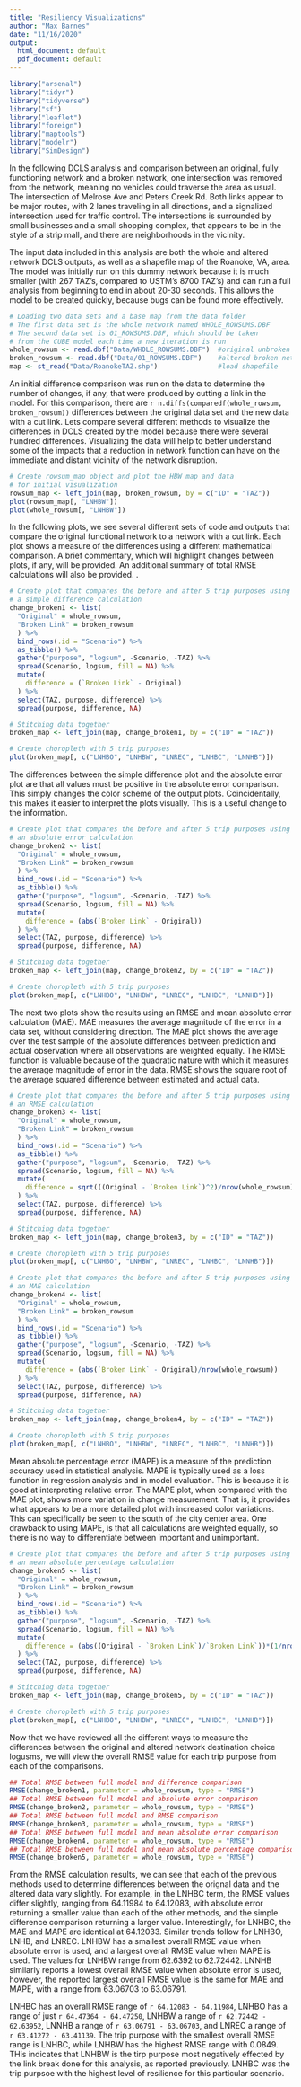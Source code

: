 ```yaml
---
title: "Resiliency Visualizations"
author: "Max Barnes"
date: "11/16/2020"
output:
  html_document: default
  pdf_document: default
---
```


```r
library("arsenal")
library("tidyr")
library("tidyverse")
library("sf")
library("leaflet")
library("foreign")
library("maptools")
library("modelr")
library("SimDesign")
```

In the following DCLS analysis and comparison between an original, fully functioning network and a broken network, one intersection was removed from the network, meaning no vehicles could traverse the area as usual. The intersection of Melrose Ave and Peters Creek Rd. Both links appear to be major routes, with 2 lanes traveling in all directions, and a signalized intersection used for traffic control. The intersections is surrounded by small businesses and a small shopping complex, that appears to be in the style of a strip mall, and there are neighborhoods in the vicinity. 

The input data included in this analysis are both the whole and altered network DCLS outputs, as well as a shapefile map of the Roanoke, VA, area. The model was initially run on this dummy network because it is much smaller (with 267 TAZ's, compared to USTM's 8700 TAZ's) and can run a full analysis from beginning to end in about 20-30 seconds. This allows the model to be created quickly, because bugs can be found more effectively. 

```r
# Loading two data sets and a base map from the data folder
# The first data set is the whole network named WHOLE_ROWSUMS.DBF
# The second data set is 01_ROWSUMS.DBF, which should be taken
# from the CUBE model each time a new iteration is run
whole_rowsum <- read.dbf("Data/WHOLE_ROWSUMS.DBF")  #original unbroken network
broken_rowsum <- read.dbf("Data/01_ROWSUMS.DBF")    #altered broken network
map <- st_read("Data/RoanokeTAZ.shp")               #load shapefile
```

An initial difference comparison was run on the data to determine the number of changes, if any, that were produced by cutting a link in the model. For this comparison, there are `r n.diffs(comparedf(whole_rowsum, broken_rowsum))` differences between the original data set and the new data with a cut link. Lets compare several different methods to visualize the differences in DCLS created by the model because there were several hundred differences. Visualizing the data will help to better understand some of the impacts that a reduction in network function can have on the immediate and distant vicinity of the network disruption.  

```r
# Create rowsum_map object and plot the HBW map and data
# for initial visualization
rowsum_map <- left_join(map, broken_rowsum, by = c("ID" = "TAZ"))
plot(rowsum_map[, "LNHBW"])
plot(whole_rowsum[, "LNHBW"])
```

In the following plots, we see several different sets of code and outputs that compare the original functional network to a network with a cut link. Each plot shows a measure of the differences using a different mathematical comparison. A brief commentary, which will highlight changes between plots, if any, will be provided. An additional summary of total RMSE calculations will also be provided.
.
```r
# Create plot that compares the before and after 5 trip purposes using
# a simple difference calculation
change_broken1 <- list(
  "Original" = whole_rowsum,
  "Broken Link" = broken_rowsum
  ) %>%
  bind_rows(.id = "Scenario") %>%
  as_tibble() %>%
  gather("purpose", "logsum", -Scenario, -TAZ) %>%
  spread(Scenario, logsum, fill = NA) %>%
  mutate(
    difference = (`Broken Link` - Original)
  ) %>%
  select(TAZ, purpose, difference) %>%
  spread(purpose, difference, NA)

# Stitching data together
broken_map <- left_join(map, change_broken1, by = c("ID" = "TAZ"))

# Create choropleth with 5 trip purposes
plot(broken_map[, c("LNHBO", "LNHBW", "LNREC", "LNHBC", "LNNHB")])
```

The differences between the simple difference plot and the absolute error plot are that all values must be positive in the absolute error comparison. This simply changes the color scheme of the output plots. Coincidentally, this makes it easier to interpret the plots visually. This is a useful change to the information. 

```r
# Create plot that compares the before and after 5 trip purposes using
# an absolute error calculation
change_broken2 <- list(
  "Original" = whole_rowsum,
  "Broken Link" = broken_rowsum
  ) %>%
  bind_rows(.id = "Scenario") %>%
  as_tibble() %>%
  gather("purpose", "logsum", -Scenario, -TAZ) %>%
  spread(Scenario, logsum, fill = NA) %>%
  mutate(
    difference = (abs(`Broken Link` - Original))
  ) %>%
  select(TAZ, purpose, difference) %>%
  spread(purpose, difference, NA)

# Stitching data together
broken_map <- left_join(map, change_broken2, by = c("ID" = "TAZ"))

# Create choropleth with 5 trip purposes
plot(broken_map[, c("LNHBO", "LNHBW", "LNREC", "LNHBC", "LNNHB")])
```

The next two plots show the results using an RMSE and mean absolute error calculation (MAE). MAE measures the average magnitude of the error in a data set, without considering direction. The MAE plot shows the average over the test sample of the absolute differences between prediction and actual observation where all observations are weighted equally. The RMSE function is valuable because of the quadratic nature with which it measures the average magnitude of error in the data. RMSE shows the square root of the average squared difference between estimated and actual data.

```r
# Create plot that compares the before and after 5 trip purposes using
# an RMSE calculation
change_broken3 <- list(
  "Original" = whole_rowsum,
  "Broken Link" = broken_rowsum
  ) %>%
  bind_rows(.id = "Scenario") %>%
  as_tibble() %>%
  gather("purpose", "logsum", -Scenario, -TAZ) %>%
  spread(Scenario, logsum, fill = NA) %>%
  mutate(
    difference = sqrt(((Original - `Broken Link`)^2)/nrow(whole_rowsum))
  ) %>%
  select(TAZ, purpose, difference) %>%
  spread(purpose, difference, NA)

# Stitching data together
broken_map <- left_join(map, change_broken3, by = c("ID" = "TAZ"))

# Create choropleth with 5 trip purposes
plot(broken_map[, c("LNHBO", "LNHBW", "LNREC", "LNHBC", "LNNHB")])
```

```r
# Create plot that compares the before and after 5 trip purposes using
# an MAE calculation
change_broken4 <- list(
  "Original" = whole_rowsum,
  "Broken Link" = broken_rowsum
  ) %>%
  bind_rows(.id = "Scenario") %>%
  as_tibble() %>%
  gather("purpose", "logsum", -Scenario, -TAZ) %>%
  spread(Scenario, logsum, fill = NA) %>%
  mutate(
    difference = (abs(`Broken Link` - Original)/nrow(whole_rowsum))
  ) %>%
  select(TAZ, purpose, difference) %>%
  spread(purpose, difference, NA)

# Stitching data together
broken_map <- left_join(map, change_broken4, by = c("ID" = "TAZ"))

# Create choropleth with 5 trip purposes
plot(broken_map[, c("LNHBO", "LNHBW", "LNREC", "LNHBC", "LNNHB")])
```

Mean absolute percentage error (MAPE) is a measure of the prediction accuracy used in statistical analysis. MAPE is typically used as a loss function in regression analysis and in model evaluation. This is because it is good at interpreting relative error. The MAPE plot, when compared with the MAE plot, shows more variation in change measurement. That is, it provides what appears to be a more detailed plot with increased color variations. This can specifically be seen to the south of the city center area. One drawback to using MAPE, is that all calculations are weighted equally, so there is no way to differentiate between important and unimportant. 

```r
# Create plot that compares the before and after 5 trip purposes using
# an mean absolute percentage calculation
change_broken5 <- list(
  "Original" = whole_rowsum,
  "Broken Link" = broken_rowsum
  ) %>%
  bind_rows(.id = "Scenario") %>%
  as_tibble() %>%
  gather("purpose", "logsum", -Scenario, -TAZ) %>%
  spread(Scenario, logsum, fill = NA) %>%
  mutate(
    difference = (abs((Original - `Broken Link`)/`Broken Link`))*(1/nrow(whole_rowsum))
  ) %>%
  select(TAZ, purpose, difference) %>%
  spread(purpose, difference, NA)

# Stitching data together
broken_map <- left_join(map, change_broken5, by = c("ID" = "TAZ"))

# Create choropleth with 5 trip purposes
plot(broken_map[, c("LNHBO", "LNHBW", "LNREC", "LNHBC", "LNNHB")])
```

Now that we have reviewed all the different ways to measure the differences between the original and altered network destination choice logusms, we will view the overall RMSE value for each trip purpose from each of the comparisons. 

```r
## Total RMSE between full model and difference comparison
RMSE(change_broken1, parameter = whole_rowsum, type = "RMSE")
## Total RMSE between full model and absolute error comparison
RMSE(change_broken2, parameter = whole_rowsum, type = "RMSE")
## Total RMSE between full model and RMSE comparison
RMSE(change_broken3, parameter = whole_rowsum, type = "RMSE")
## Total RMSE between full model and mean absolute error comparison
RMSE(change_broken4, parameter = whole_rowsum, type = "RMSE")
## Total RMSE between full model and mean absolute percentage comparison
RMSE(change_broken5, parameter = whole_rowsum, type = "RMSE")
```

From the RMSE calculation results, we can see that each of the previous methods used to determine differences between the orignal data and the altered data vary slightly. For example, in the LNHBC term, the RMSE values differ slightly, ranging from 64.11984 to 64.12083, with absolute error returning a smaller value than each of the other methods, and the simple difference comparison returning a larger value. Interestingly, for LNHBC, the MAE and MAPE are identical at 64.12033. Similar trends follow for LNHBO, LNHB, and LNREC. LNHBW has a smallest overall RMSE value when absolute error is  used, and a largest overall RMSE value when MAPE is used. The values for LNHBW range from 62.6392 to 62.72442. LNNHB similarly reports a lowest overall RMSE value when absolute error is used, however, the reported largest overall RMSE value is the same for MAE and MAPE, with a range from 63.06703 to 63.06791.

LNHBC has an overall RMSE range of `r 64.12083 - 64.11984`, LNHBO has a range of just `r 64.47364 - 64.47250`, LNHBW a range of `r 62.72442 - 62.63952`, LNNHB a range of `r 63.06791 - 63.06703`, and LNREC a range of `r 63.41272 - 63.41139`. The trip purpose with the smallest overall RMSE range is LNHBC, while LNHBW has the highest RMSE range with 0.0849. THis indicates that LNHBW is the tirp purpose most negatively effected by the link break done for this analysis, as reported previously. LNHBC was the trip purpsoe with the highest level of resilience for this particular scenario. 
